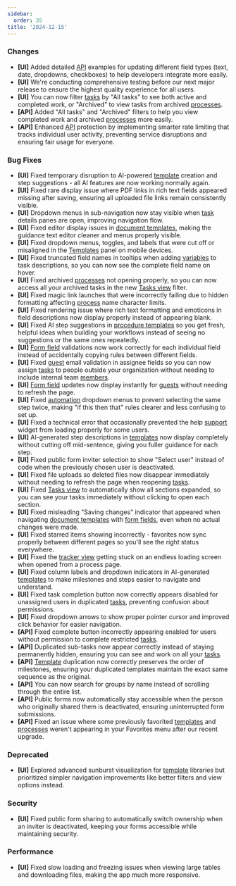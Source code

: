 ```yaml
---
sidebar:
  order: 35
title: '2024-12-15'
---
```


### Changes

- **[UI]** Added detailed [API](/products/pro/integrations/open-api/) examples for updating different field types (text, date, dropdowns, checkboxes) to help developers integrate more easily.
- **[UI]** We're conducting comprehensive testing before our next major release to ensure the highest quality experience for all users.
- **[UI]** You can now filter [tasks](/products/pro/tracking-and-tasks/tasks/) by "All tasks" to see both active and completed work, or "Archived" to view tasks from archived [processes](/products/pro/tracking-and-tasks/processes/).
- **[API]** Added "All tasks" and "Archived" filters to help you view completed work and archived [processes](/products/pro/tracking-and-tasks/processes/) more easily.
- **[API]** Enhanced [API](/products/pro/integrations/open-api/) protection by implementing smarter rate limiting that tracks individual user activity, preventing service disruptions and ensuring fair usage for everyone.

### Bug Fixes

- **[UI]** Fixed temporary disruption to AI-powered [template](/products/pro/documenting/templates/) creation and step suggestions - all AI features are now working normally again.
- **[UI]** Fixed rare display issue where PDF links in rich text fields appeared missing after saving, ensuring all uploaded file links remain consistently visible.
- **[UI]** Dropdown menus in sub-navigation now stay visible when [task](/products/pro/tracking-and-tasks/tasks/) details panes are open, improving navigation flow.
- **[UI]** Fixed editor display issues in [document templates](/products/pro/documenting/documents/), making the guidance text editor cleaner and menus properly visible.
- **[UI]** Fixed dropdown menus, toggles, and labels that were cut off or misaligned in the [Templates](/products/pro/documenting/templates/) panel on mobile devices.
- **[UI]** Fixed truncated field names in tooltips when adding [variables](/products/pro/documenting/templates/variables/) to task descriptions, so you can now see the complete field name on hover.
- **[UI]** Fixed archived [processes](/products/pro/tracking-and-tasks/processes/) not opening properly, so you can now access all your archived tasks in the new [Tasks view](/products/pro/tracking-and-tasks/tasks-view/) filter.
- **[UI]** Fixed magic link launches that were incorrectly failing due to hidden formatting affecting [process](/products/pro/tracking-and-tasks/processes/) name character limits.
- **[UI]** Fixed rendering issue where rich text formatting and emoticons in field descriptions now display properly instead of appearing blank.
- **[UI]** Fixed AI step suggestions in [procedure templates](/products/pro/documenting/templates/) so you get fresh, helpful ideas when building your workflows instead of seeing no suggestions or the same ones repeatedly.
- **[UI]** [Form field](/products/pro/tracking-and-tasks/tasks/what-are-form-fields-in-tallyfy/) validations now work correctly for each individual field instead of accidentally copying rules between different fields.
- **[UI]** Fixed [guest](/products/pro/documenting/guests/) email validation in assignee fields so you can now assign [tasks](/products/pro/tracking-and-tasks/tasks/) to people outside your organization without needing to include internal team [members](/products/pro/documenting/members/).
- **[UI]** [Form field](/products/pro/tracking-and-tasks/tasks/what-are-form-fields-in-tallyfy/) updates now display instantly for [guests](/products/pro/documenting/guests/) without needing to refresh the page.
- **[UI]** Fixed [automation](/products/pro/documenting/templates/automations/) dropdown menus to prevent selecting the same step twice, making "if this then that" rules clearer and less confusing to set up.
- **[UI]** Fixed a technical error that occasionally prevented the help [support](/products/pro/miscellaneous/support/how-can-i-contact-tallyfys-support-team/) widget from loading properly for some users.
- **[UI]** AI-generated step descriptions in [templates](/products/pro/documenting/templates/) now display completely without cutting off mid-sentence, giving you fuller guidance for each step.
- **[UI]** Fixed public form inviter selection to show "Select user" instead of code when the previously chosen user is deactivated.
- **[UI]** Fixed file uploads so deleted files now disappear immediately without needing to refresh the page when reopening [tasks](/products/pro/tracking-and-tasks/tasks/).
- **[UI]** Fixed [Tasks view](/products/pro/tracking-and-tasks/tasks-view/) to automatically show all sections expanded, so you can see your tasks immediately without clicking to open each section.
- **[UI]** Fixed misleading "Saving changes" indicator that appeared when navigating [document templates](/products/pro/documenting/documents/) with [form fields](/products/pro/tracking-and-tasks/tasks/what-are-form-fields-in-tallyfy/), even when no actual changes were made.
- **[UI]** Fixed starred items showing incorrectly - favorites now sync properly between different pages so you'll see the right status everywhere.
- **[UI]** Fixed the [tracker view](/products/pro/tracking-and-tasks/tracker-view/) getting stuck on an endless loading screen when opened from a process page.
- **[UI]** Fixed column labels and dropdown indicators in AI-generated [templates](/products/pro/documenting/templates/) to make milestones and steps easier to navigate and understand.
- **[UI]** Fixed task completion button now correctly appears disabled for unassigned users in duplicated [tasks](/products/pro/tracking-and-tasks/tasks/), preventing confusion about permissions.
- **[UI]** Fixed dropdown arrows to show proper pointer cursor and improved click behavior for easier navigation.
- **[API]** Fixed complete button incorrectly appearing enabled for users without permission to complete restricted [tasks](/products/pro/tracking-and-tasks/tasks/).
- **[API]** Duplicated sub-tasks now appear correctly instead of staying permanently hidden, ensuring you can see and work on all your [tasks](/products/pro/tracking-and-tasks/tasks/).
- **[API]** [Template](/products/pro/documenting/templates/) duplication now correctly preserves the order of milestones, ensuring your duplicated templates maintain the exact same sequence as the original.
- **[API]** You can now search for groups by name instead of scrolling through the entire list.
- **[API]** Public forms now automatically stay accessible when the person who originally shared them is deactivated, ensuring uninterrupted form submissions.
- **[API]** Fixed an issue where some previously favorited [templates](/products/pro/documenting/templates/) and [processes](/products/pro/tracking-and-tasks/processes/) weren't appearing in your Favorites menu after our recent upgrade.

### Deprecated

- **[UI]** Explored advanced sunburst visualization for [template](/products/pro/documenting/templates/) libraries but prioritized simpler navigation improvements like better filters and view options instead.

### Security

- **[UI]** Fixed public form sharing to automatically switch ownership when an inviter is deactivated, keeping your forms accessible while maintaining security.

### Performance

- **[UI]** Fixed slow loading and freezing issues when viewing large tables and downloading files, making the app much more responsive.